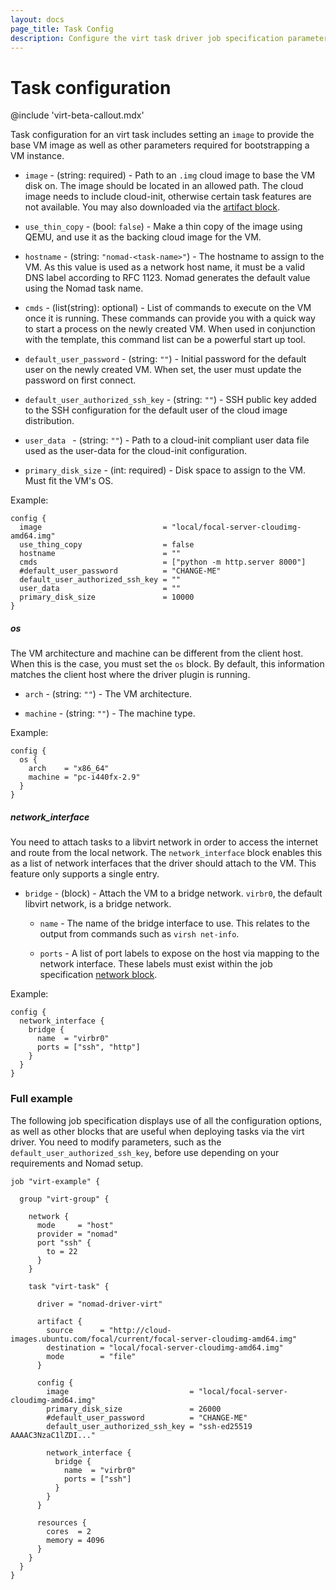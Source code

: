 ```yaml
---
layout: docs
page_title: Task Config
description: Configure the virt task driver job specification parameters.
---
```


# Task configuration

@include 'virt-beta-callout.mdx'

Task configuration for an virt task includes setting an `image` to provide the base VM image as
well as other parameters required for bootstrapping a VM instance.

- `image` - (string: required) - Path to an `.img` cloud image to base the VM disk on. The image should
  be located in an allowed path. The cloud image needs to include cloud-init, otherwise certain
  task features are not available. You may also downloaded via the [artifact block][].

- `use_thin_copy` - (bool: `false`) - Make a thin copy of the image using QEMU, and use it as the
  backing cloud image for the VM.

- `hostname` - (string: `"nomad-<task-name>"`) - The hostname to assign to the VM. As this value is
  used as a network host name, it must be a valid DNS label according to RFC 1123. Nomad generates the default
  value using the Nomad task name.

- `cmds` - (list(string): optional) - List of commands to execute on the VM once it is running.
  These commands can provide you with a quick way to start a process on the newly created
  VM. When used in conjunction with the template, this command list can be a powerful start up tool.

- `default_user_password` - (string: `""`) - Initial password for the default user
  on the newly created VM. When set, the user must update the password on first connect.

- `default_user_authorized_ssh_key` - (string: `""`) - SSH public key  added to the SSH
  configuration for the default user of the cloud image distribution.

- `user_data ` - (string: `""`) - Path to a cloud-init compliant user data file used as the user-data for the cloud-init configuration.

- `primary_disk_size` - (int: required) - Disk space to assign to the VM. Must fit the VM's OS.

Example:
```hcl
config {
  image                           = "local/focal-server-cloudimg-amd64.img"
  use_thing_copy                  = false
  hostname                        = ""
  cmds                            = ["python -m http.server 8000"]
  #default_user_password          = "CHANGE-ME"
  default_user_authorized_ssh_key = ""
  user_data                       = ""
  primary_disk_size               = 10000
}
```

##### os

The VM architecture and machine can be different from the client host. When this is the case, you must set the
`os` block. By default, this information matches the client host where the driver
plugin is running.

- `arch` - (string: `""`) - The VM architecture.

- `machine` - (string: `""`) - The machine type.

Example:
```hcl
config {
  os {
    arch    = "x86_64"
    machine = "pc-i440fx-2.9"
  }
}
```

##### network_interface

You need to attach tasks to a libvirt network in order to access the internet and route
from the local network. The `network_interface` block enables this as a list of network interfaces
that the driver should attach to the VM. This feature only supports a single entry.

- `bridge` - (block) - Attach the VM to a bridge network. `virbr0`, the default libvirt
  network, is a bridge network.

  - `name` - The name of the bridge interface to use. This relates to the output from commands
  such as `virsh net-info`.

  - `ports` - A list of port labels to expose on the host via mapping to the network
  interface. These labels must exist within the job specification [network block][].

Example:
```hcl
config {
  network_interface {
    bridge {
      name  = "virbr0"
      ports = ["ssh", "http"]
    }
  }
}
```

### Full example

The following job specification displays use of all the configuration options, as well as other
blocks that are useful when deploying tasks via the virt driver. You need to modify parameters, such as the
`default_user_authorized_ssh_key`, before use depending on your
requirements and Nomad setup.

```hcl
job "virt-example" {

  group "virt-group" {

    network {
      mode     = "host"
      provider = "nomad"
      port "ssh" {
        to = 22
      }
    }

    task "virt-task" {

      driver = "nomad-driver-virt"

      artifact {
        source      = "http://cloud-images.ubuntu.com/focal/current/focal-server-cloudimg-amd64.img"
        destination = "local/focal-server-cloudimg-amd64.img"
        mode        = "file"
      }

      config {
        image                           = "local/focal-server-cloudimg-amd64.img"
        primary_disk_size               = 26000
        #default_user_password          = "CHANGE-ME"
        default_user_authorized_ssh_key = "ssh-ed25519 AAAAC3NzaC1lZDI..."

        network_interface {
          bridge {
            name  = "virbr0"
            ports = ["ssh"]
          }
        }
      }

      resources {
        cores  = 2
        memory = 4096
      }
    }
  }
}

```

[artifact block]: https://developer.hashicorp.com/nomad/docs/job-specification/artifact
[network block]: https://developer.hashicorp.com/nomad/docs/job-specification/network
